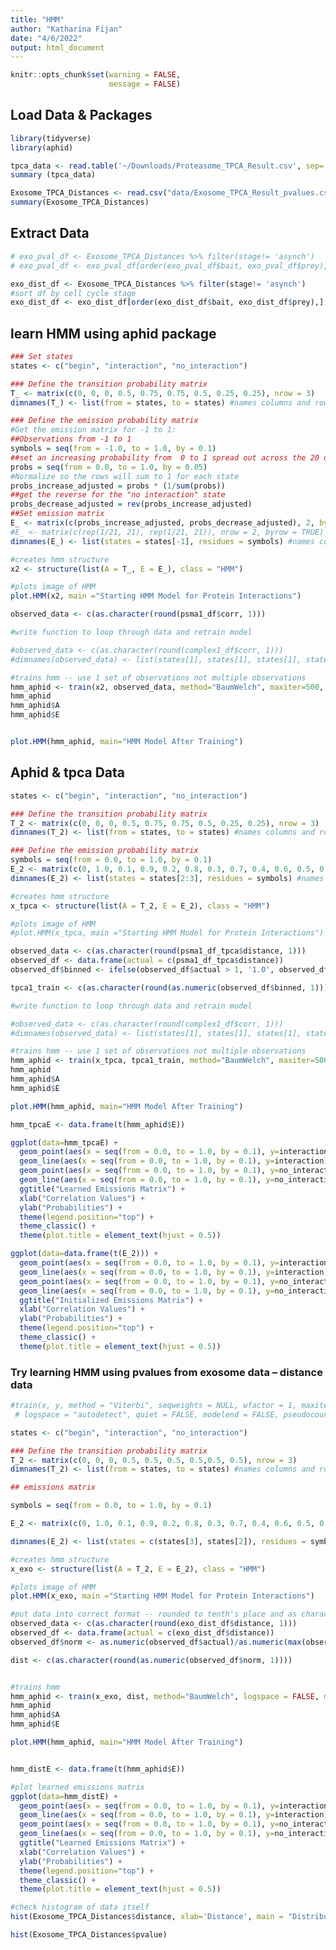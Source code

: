 ```yaml
---
title: "HMM"
author: "Katharina Fijan"
date: "4/6/2022"
output: html_document
---
```


```r
knitr::opts_chunk$set(warning = FALSE,
                      message = FALSE)
```


## Load Data & Packages
```r
library(tidyverse)
library(aphid)

tpca_data <- read.table('~/Downloads/Proteasome_TPCA_Result.csv', sep=',', header =TRUE)
summary (tpca_data)

Exosome_TPCA_Distances <- read.csv("data/Exosome_TPCA_Result_pvalues.csv")
summary(Exosome_TPCA_Distances)

```

## Extract Data 
```r

# exo_pval_df <- Exosome_TPCA_Distances %>% filter(stage!= 'asynch')
# exo_pval_df <- exo_pval_df[order(exo_pval_df$bait, exo_pval_df$prey),]

exo_dist_df <- Exosome_TPCA_Distances %>% filter(stage!= 'asynch')
#sort df by cell cycle stage
exo_dist_df <- exo_dist_df[order(exo_dist_df$bait, exo_dist_df$prey),]

```

## learn HMM using aphid package
```r
### Set states
states <- c("begin", "interaction", "no_interaction")

### Define the transition probability matrix
T_ <- matrix(c(0, 0, 0, 0.5, 0.75, 0.75, 0.5, 0.25, 0.25), nrow = 3)
dimnames(T_) <- list(from = states, to = states) #names columns and rows for matrix

### Define the emission probability matrix
#Get the emission matrix for -1 to 1:
##Observations from -1 to 1
symbols = seq(from = -1.0, to = 1.0, by = 0.1)
##set an increasing probability from  0 to 1 spread out across the 20 observations
probs = seq(from = 0.0, to = 1.0, by = 0.05)
#Normalize so the rows will sum to 1 for each state
probs_increase_adjusted = probs * (1/sum(probs))
##get the reverse for the "no interaction" state
probs_decrease_adjusted = rev(probs_increase_adjusted)
##Set emission matrix
E_ <- matrix(c(probs_increase_adjusted, probs_decrease_adjusted), 2, byrow=TRUE)
#E_ <- matrix(c(rep(1/21, 21), rep(1/21, 21)), nrow = 2, byrow = TRUE)
dimnames(E_) <- list(states = states[-1], residues = symbols) #names columns and rows for matrix 

#creates hmm structure
x2 <- structure(list(A = T_, E = E_), class = "HMM")

#plots image of HMM
plot.HMM(x2, main ="Starting HMM Model for Protein Interactions")

observed_data <- c(as.character(round(psma1_df$corr, 1)))

#write function to loop through data and retrain model

#observed_data <- c(as.character(round(complex1_df$corr, 1)))
#dimnames(observed_data) <- list(states[1], states[1], states[1], states[0], states[0], states[1])

#trains hmm -- use 1 set of observations not multiple observations
hmm_aphid <- train(x2, observed_data, method="BaumWelch", maxiter=500, pseudocounts="Laplace")
hmm_aphid
hmm_aphid$A
hmm_aphid$E


plot.HMM(hmm_aphid, main="HMM Model After Training")
```

## Aphid & tpca Data
```r

states <- c("begin", "interaction", "no_interaction")

### Define the transition probability matrix
T_2 <- matrix(c(0, 0, 0, 0.5, 0.75, 0.75, 0.5, 0.25, 0.25), nrow = 3)
dimnames(T_2) <- list(from = states, to = states) #names columns and rows for matrix

### Define the emission probability matrix
symbols = seq(from = 0.0, to = 1.0, by = 0.1)
E_2 <- matrix(c(0, 1.0, 0.1, 0.9, 0.2, 0.8, 0.3, 0.7, 0.4, 0.6, 0.5, 0.5, 0.6, 0.4, 0.7, 0.3, 0.8, 0.2, 0.9, 0.1, 1.0, 0.0), nrow = 2) 
dimnames(E_2) <- list(states = states[2:3], residues = symbols) #names columns and rows for matrix 

#creates hmm structure
x_tpca <- structure(list(A = T_2, E = E_2), class = "HMM")

#plots image of HMM
#plot.HMM(x_tpca, main ="Starting HMM Model for Protein Interactions")

observed_data <- c(as.character(round(psma1_df_tpca$distance, 1)))
observed_df <- data.frame(actual = c(psma1_df_tpca$distance))
observed_df$binned <- ifelse(observed_df$actual > 1, '1.0', observed_df$actual) 

tpca1_train <- c(as.character(round(as.numeric(observed_df$binned, 1))))

#write function to loop through data and retrain model

#observed_data <- c(as.character(round(complex1_df$corr, 1)))
#dimnames(observed_data) <- list(states[1], states[1], states[1], states[0], states[0], states[1])

#trains hmm -- use 1 set of observations not multiple observations
hmm_aphid <- train(x_tpca, tpca1_train, method="BaumWelch", maxiter=500, pseudocounts="Laplace")
hmm_aphid
hmm_aphid$A
hmm_aphid$E

plot.HMM(hmm_aphid, main="HMM Model After Training")

hmm_tpcaE <- data.frame(t(hmm_aphid$E))

ggplot(data=hmm_tpcaE) + 
  geom_point(aes(x = seq(from = 0.0, to = 1.0, by = 0.1), y=interaction), fill='coral1',color='coral4') + 
  geom_line(aes(x = seq(from = 0.0, to = 1.0, by = 0.1), y=interaction), color='coral') +
  geom_point(aes(x = seq(from = 0.0, to = 1.0, by = 0.1), y=no_interaction), fill='cornflowerblue', color='darkslateblue') + 
  geom_line(aes(x = seq(from = 0.0, to = 1.0, by = 0.1), y=no_interaction), color='blue') +
  ggtitle("Learned Emissions Matrix") + 
  xlab("Correlation Values") +
  ylab("Probabilities") + 
  theme(legend.position="top") +
  theme_classic() +
  theme(plot.title = element_text(hjust = 0.5))

ggplot(data=data.frame(t(E_2))) + 
  geom_point(aes(x = seq(from = 0.0, to = 1.0, by = 0.1), y=interaction), fill='coral1',color='coral4') + 
  geom_line(aes(x = seq(from = 0.0, to = 1.0, by = 0.1), y=interaction), color='coral') +
  geom_point(aes(x = seq(from = 0.0, to = 1.0, by = 0.1), y=no_interaction), fill='cornflowerblue', color='darkslateblue') + 
  geom_line(aes(x = seq(from = 0.0, to = 1.0, by = 0.1), y=no_interaction), color='blue') +
  ggtitle("Initialized Emissions Matrix") + 
  xlab("Correlation Values") +
  ylab("Probabilities") + 
  theme(legend.position="top") +
  theme_classic() +
  theme(plot.title = element_text(hjust = 0.5))

```


### Try learning HMM using pvalues from exosome data -- distance data
```r
#train(x, y, method = "Viterbi", seqweights = NULL, wfactor = 1, maxiter = 100, deltaLL = 1e-07,
 # logspace = "autodetect", quiet = FALSE, modelend = FALSE, pseudocounts = "Laplace", ...)

states <- c("begin", "interaction", "no_interaction")

### Define the transition probability matrix
T_2 <- matrix(c(0, 0, 0, 0.5, 0.5, 0.5, 0.5,0.5, 0.5), nrow = 3)
dimnames(T_2) <- list(from = states, to = states) #names columns and rows for matrix

## emissions matrix

symbols = seq(from = 0.0, to = 1.0, by = 0.1)

E_2 <- matrix(c(0, 1.0, 0.1, 0.9, 0.2, 0.8, 0.3, 0.7, 0.4, 0.6, 0.5, 0.5, 0.6, 0.4, 0.7, 0.3, 0.8, 0.2, 0.9, 0.1, 1.0, 0.0), nrow = 2) 

dimnames(E_2) <- list(states = c(states[3], states[2]), residues = symbols) #names columns and rows for matrix 

#creates hmm structure
x_exo <- structure(list(A = T_2, E = E_2), class = "HMM")

#plots image of HMM
plot.HMM(x_exo, main ="Starting HMM Model for Protein Interactions")

#put data into correct format -- rounded to tenth's place and as character for package
observed_data <- c(as.character(round(exo_dist_df$distance, 1)))
observed_df <- data.frame(actual = c(exo_dist_df$distance))
observed_df$norm <- as.numeric(observed_df$actual)/as.numeric(max(observed_df$actual))

dist <- c(as.character(round(as.numeric(observed_df$norm, 1))))


#trains hmm 
hmm_aphid <- train(x_exo, dist, method="BaumWelch", logspace = FALSE, maxiter=500)
hmm_aphid
hmm_aphid$A
hmm_aphid$E

plot.HMM(hmm_aphid, main="HMM Model After Training")


hmm_distE <- data.frame(t(hmm_aphid$E))

#plot learned emissions matrix 
ggplot(data=hmm_distE) + 
  geom_point(aes(x = seq(from = 0.0, to = 1.0, by = 0.1), y=interaction), fill='coral1',color='coral4') + 
  geom_line(aes(x = seq(from = 0.0, to = 1.0, by = 0.1), y=interaction), color='coral') +
  geom_point(aes(x = seq(from = 0.0, to = 1.0, by = 0.1), y=no_interaction), fill='cornflowerblue', color='darkslateblue') +
  geom_line(aes(x = seq(from = 0.0, to = 1.0, by = 0.1), y=no_interaction), color='blue') +
  ggtitle("Learned Emissions Matrix") + 
  xlab("Correlation Values") +
  ylab("Probabilities") + 
  theme(legend.position="top") +
  theme_classic() +
  theme(plot.title = element_text(hjust = 0.5))

```

```r
#check histogram of data itself
hist(Exosome_TPCA_Distances$distance, xlab='Distance', main = "Distribution of Exosome Distances")

hist(Exosome_TPCA_Distances$pvalue)
```
